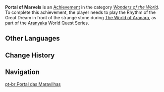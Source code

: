 {{Achievement Infobox
|id           = 81225
|order id     = 1211
|category     = Wonders of the World
|description  = Truly step into "the world of the Aranara"...
|requirements = Earned during ''[[The World of Aranara]].''
|primogems    = 5
|tracking     = 
|quest        = Aranyaka
|hidden       = 1
|type         = Quest
}}
'''Portal of Marvels''' is an [[Achievement]] in the category ''[[Wonders of the World]]''. To complete this achievement, the player needs to play the Rhythm of the Great Dream in front of the strange stone during [[The World of Aranara]], as part of the [[Aranyaka]] World Quest Series.
<!--
==Gameplay Notes==

==Trivia==

==Video Guides==
{{EVT
|video1   = 
|caption1 = 
}}
-->
==Other Languages==
{{Other Languages
|en      = Portal of Marvels
|zhs     = 众妙之门
|zhs_rm  = Zhòng Miào zhī Mén
|zht     = 眾妙之門
|zht_rm  = Zhòng Miào zhī Mén
|zh_tl   = 
|ja      = 衆妙の門
|ja_rm   = Shuumyou no Mon{{Assumed}}
|ja_tl   = 
|ko      = 현묘한 문
|ko_rm   = Hyoenmyohan Mun
|ko_tl   = Profound Gate
|es      = Portal de las maravillas
|es_tl   = Portal of Marvels
|fr      = La porte des merveilles
|fr_tl   = The Gate of Marvels
|ru      = Портал чудес
|ru_tl   = Portal of Marvels
|th      = ประตูแสนอัศจรรย์
|th_rm   = 
|th_tl   = 
|vi      = Cánh Cổng Diệu Kỳ
|vi_tl   = 
|de      = Tor der Wunder
|de_tl   = Portal of Marvels
|id      = Pintu Keajaiban
|id_tl   = Door of Miracle
|pt      = Portal das Maravilhas
|pt_tl   = 
|tr      = Mucizeler Portalı
|tr_tl   = 
|it      = Portale dei prodigi
|it_tl   = 
}}

==Change History==
{{Change History|3.0}}
<!--
==References==
{{Reflist}}
-->
==Navigation==
{{Achievement Navbox}}

[[pt-br:Portal das Maravilhas]]